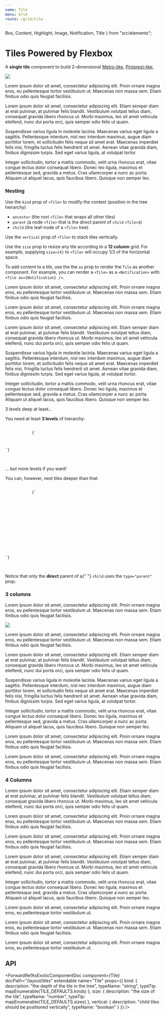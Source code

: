 ```yaml
---
name: Tile
menu: Grid
route: /grid/tile
---
```



  Box,
  Content,
  Highlight,
  Image,
  Notification,
  Title
} from "src/elements";

# Tiles Powered by Flexbox

A **single tile** component to build 2-dimensional
[Metro-like](<https://en.wikipedia.org/wiki/Metro_(design_language)>),
[Pinterest-like](https://www.pinterest.com),

<Playground>
  <Tile kind="ancestor">
    <Tile size={8} vertical>
      <Tile>
        <Tile kind="parent" vertical>
          <Tile as={Notification} kind="child" color="primary">
            <Title>Vertical...</Title>
            <Title subtitle>Top tile</Title>
          </Tile>
          <Tile as={Notification} kind="child" color="warning">
            <Title>Tiles...</Title>
            <Title subtitle>Bottom Tile...</Title>
          </Tile>
        </Tile>
        <Tile kind="parent">
          <Tile as={Notification} kind="child" color="info">
            <Title>Middle Tile...</Title>
            <Title subtitle>With an image</Title>
            <Image.Container size="4by3">
              <Image src="https://bulma.io/images/placeholders/640x480.png" />
            </Image.Container>
          </Tile>
        </Tile>
      </Tile>
      <Tile kind="parent">
        <Tile as={Notification} kind="child" color="danger">
          <Title>Wide tile</Title>
          <Title subtitle>Aligned with the right tile</Title>
          <Content>
            <p>
              Lorem ipsum dolor sit amet, consectetur adipiscing elit. Proin
              ornare magna eros, eu pellentesque tortor vestibulum ut. Maecenas
              non massa sem. Etiam finibus odio quis feugiat facilisis.
            </p>
          </Content>
        </Tile>
      </Tile>
    </Tile>
    <Tile kind="parent">
      <Tile as={Notification} kind="child" color="success">
        <Content>
          <Title>Tall tile</Title>
          <Title subtitle>With even more content</Title>
          <Content>
            <p>
              Lorem ipsum dolor sit amet, consectetur adipiscing elit. Etiam
              semper diam at erat pulvinar, at pulvinar felis blandit.
              Vestibulum volutpat tellus diam, consequat gravida libero rhoncus
              ut. Morbi maximus, leo sit amet vehicula eleifend, nunc dui porta
              orci, quis semper odio felis ut quam.
            </p>
            <p>
              Suspendisse varius ligula in molestie lacinia. Maecenas varius
              eget ligula a sagittis. Pellentesque interdum, nisl nec interdum
              maximus, augue diam porttitor lorem, et sollicitudin felis neque
              sit amet erat. Maecenas imperdiet felis nisi, fringilla luctus
              felis hendrerit sit amet. Aenean vitae gravida diam, finibus
              dignissim turpis. Sed eget varius ligula, at volutpat tortor.
            </p>
            <p>
              Integer sollicitudin, tortor a mattis commodo, velit urna rhoncus
              erat, vitae congue lectus dolor consequat libero. Donec leo
              ligula, maximus et pellentesque sed, gravida a metus. Cras
              ullamcorper a nunc ac porta. Aliquam ut aliquet lacus, quis
              faucibus libero. Quisque non semper leo.
            </p>
          </Content>
        </Content>
      </Tile>
    </Tile>
  </Tile>
</Playground>

### Nesting

Use the `kind` prop of `<Tile>` to modify the context (position in the tree heirarchy)

- `ancestor` (the root `<Tile>` that wraps all other tiles)
- `parent` (a node `<Tile>` that is the direct parent of `child` `<Tile>`s)
- `child` (the leaf-node of a `<Tile>` tree)

Use the `vertical` prop of `<Tile>` to stack tiles vertically.

Use the `size` prop to resize any tile according to a **12 column** grid.
For example, supplying `size={4}` to `<Tile>` will occupy 1/3 of the horizontal space.

To add content to a tile, use the the `as` prop to render the `Tile` as another component.
For example, you can render a `<Tile>` as a `<Notification>` with: `<Tile as={Notification} />`.

<Playground>
  <Tile kind="ancestor">
    <Tile size={4} kind="parent" vertical>
      <Tile as={Box} kind="child">
        <Title as="p">One</Title>
        <p>
          Lorem ipsum dolor sit amet, consectetur adipiscing elit. Proin ornare
          magna eros, eu pellentesque tortor vestibulum ut. Maecenas non massa
          sem. Etiam finibus odio quis feugiat facilisis.
        </p>
      </Tile>
      <Tile as={Box} kind="child">
        <Title as="p">Two</Title>
        <p>
          Lorem ipsum dolor sit amet, consectetur adipiscing elit. Proin ornare
          magna eros, eu pellentesque tortor vestibulum ut. Maecenas non massa
          sem. Etiam finibus odio quis feugiat facilisis.
        </p>
      </Tile>
    </Tile>
    <Tile kind="parent">
      <Tile as={Box} kind="child">
        <Title as="p">Three</Title>
        <p>
          Lorem ipsum dolor sit amet, consectetur adipiscing elit. Etiam semper
          diam at erat pulvinar, at pulvinar felis blandit. Vestibulum volutpat
          tellus diam, consequat gravida libero rhoncus ut. Morbi maximus, leo
          sit amet vehicula eleifend, nunc dui porta orci, quis semper odio
          felis ut quam.
        </p>
        <p>
          Suspendisse varius ligula in molestie lacinia. Maecenas varius eget
          ligula a sagittis. Pellentesque interdum, nisl nec interdum maximus,
          augue diam porttitor lorem, et sollicitudin felis neque sit amet erat.
          Maecenas imperdiet felis nisi, fringilla luctus felis hendrerit sit
          amet. Aenean vitae gravida diam, finibus dignissim turpis. Sed eget
          varius ligula, at volutpat tortor.
        </p>
        <p>
          Integer sollicitudin, tortor a mattis commodo, velit urna rhoncus
          erat, vitae congue lectus dolor consequat libero. Donec leo ligula,
          maximus et pellentesque sed, gravida a metus. Cras ullamcorper a nunc
          ac porta. Aliquam ut aliquet lacus, quis faucibus libero. Quisque non
          semper leo.
        </p>
      </Tile>
    </Tile>
  </Tile>
</Playground>

<Message color="danger">
  <Message.Header>3 levels deep at least...</Message.Header>
  <Message.Body>
    <Content>
      <p>
        You need at least <strong>3 levels</strong> of hierarchy:
      </p>
      <Highlight as="figure" textAlign="left">
        <pre>
          <code>
            {`<Tile kind="ancestor">
  <Tile kind="parent">
    <Tile kind="child" />
  </Tile>
</Tile>`}
          </code>
        </pre>
      </Highlight>
    </Content>
  </Message.Body>
</Message>

<Message color="success">
  <Message.Header>... but more levels if you want!</Message.Header>
  <Message.Body>
    <Content>
      <p>You can, however, nest tiles deeper than that:</p>
      <Highlight as="figure" textAlign="left">
        <pre>
          <code>
            {`<Tile kind="ancestor">
  <Tile vertical size={8}>
    <Tile>
      <Tile kind="parent" vertical>
        <Tile kind="child" />
        <Tile kind="child" />
      </Tile>
      <Tile kind="parent">
        <Tile kind="child" />
      </Tile>
    </Tile>
    <Tile kind="parent">
      <Tile kind="child" />
    </Tile>
  </Tile>
</Tile>`}
          </code>
        </pre>
      </Highlight>
      <p>
        Notice that only the <strong>direct</strong> parent of a{" "}
        <code>child</code> uses the
        <code>type="parent"</code> prop.
      </p>
    </Content>
  </Message.Body>
</Message>

### 3 columns

<Playground>
  <Tile kind="ancestor">
    <Tile kind="parent">
      <Tile as={Box} kind="child">
        <Title as="p">Hello world</Title>
        <Title as="p" subtitle>
          What is up?
        </Title>
      </Tile>
    </Tile>
    <Tile kind="parent">
      <Tile as={Box} kind="child">
        <Title as="p">Foo</Title>
        <Title as="p" subtitle>
          Bar
        </Title>
      </Tile>
    </Tile>
    <Tile kind="parent">
      <Tile as={Box} kind="child">
        <Title as="p">Third column</Title>
        <Title as="p" subtitle>
          With some content
        </Title>
        <Content>
          <p>
            Lorem ipsum dolor sit amet, consectetur adipiscing elit. Proin
            ornare magna eros, eu pellentesque tortor vestibulum ut. Maecenas
            non massa sem. Etiam finibus odio quis feugiat facilisis.
          </p>
        </Content>
      </Tile>
    </Tile>
  </Tile>
  <Tile kind="ancestor">
    <Tile vertical size={8}>
      <Tile>
        <Tile kind="parent" vertical>
          <Tile as={Box} kind="child">
            <Title as="p">Vertical titles</Title>
            <Title as="p" subtitle>
              Top box
            </Title>
          </Tile>
          <Tile as={Box} kind="child">
            <Title as="p">Vertical titles</Title>
            <Title as="p" subtitle>
              Bottom box
            </Title>
          </Tile>
        </Tile>
        <Tile kind="parent">
          <Tile as={Box} kind="child">
            <Title as="p">Middle box</Title>
            <Title as="p" subtitle>
              With an image
            </Title>
            <Image.Container size="4by3">
              <Image src="https://bulma.io/images/placeholders/640x480.png" />
            </Image.Container>
          </Tile>
        </Tile>
      </Tile>
      <Tile kind="parent">
        <Tile as={Box} kind="child">
          <Title as="p">Wide column</Title>
          <Title as="p" subtitle>
            Aligned with the right column
          </Title>
          <Content>
            <p>
              Lorem ipsum dolor sit amet, consectetur adipiscing elit. Proin
              ornare magna eros, eu pellentesque tortor vestibulum ut. Maecenas
              non massa sem. Etiam finibus odio quis feugiat facilisis.
            </p>
          </Content>
        </Tile>
      </Tile>
    </Tile>
    <Tile kind="parent">
      <Tile as={Box} kind="child">
        <Content>
          <Title as="p">Tall column</Title>
          <Title as="p" subtitle>
            With even more content
          </Title>
          <Content>
            <p>
              Lorem ipsum dolor sit amet, consectetur adipiscing elit. Etiam
              semper diam at erat pulvinar, at pulvinar felis blandit.
              Vestibulum volutpat tellus diam, consequat gravida libero rhoncus
              ut. Morbi maximus, leo sit amet vehicula eleifend, nunc dui porta
              orci, quis semper odio felis ut quam.
            </p>
            <p>
              Suspendisse varius ligula in molestie lacinia. Maecenas varius
              eget ligula a sagittis. Pellentesque interdum, nisl nec interdum
              maximus, augue diam porttitor lorem, et sollicitudin felis neque
              sit amet erat. Maecenas imperdiet felis nisi, fringilla luctus
              felis hendrerit sit amet. Aenean vitae gravida diam, finibus
              dignissim turpis. Sed eget varius ligula, at volutpat tortor.
            </p>
            <p>
              Integer sollicitudin, tortor a mattis commodo, velit urna rhoncus
              erat, vitae congue lectus dolor consequat libero. Donec leo
              ligula, maximus et pellentesque sed, gravida a metus. Cras
              ullamcorper a nunc ac porta. Aliquam ut aliquet lacus, quis
              faucibus libero. Quisque non semper leo.
            </p>
          </Content>
        </Content>
      </Tile>
    </Tile>
  </Tile>
  <Tile kind="ancestor">
    <Tile kind="parent">
      <Tile as={Box} kind="child">
        <Title as="p">Side column</Title>
        <Title as="p" subtitle>
          With some content
        </Title>
        <Content>
          <p>
            Lorem ipsum dolor sit amet, consectetur adipiscing elit. Proin
            ornare magna eros, eu pellentesque tortor vestibulum ut. Maecenas
            non massa sem. Etiam finibus odio quis feugiat facilisis.
          </p>
        </Content>
      </Tile>
    </Tile>
    <Tile kind="parent" size={8}>
      <Tile as={Box} kind="child">
        <Title as="p">Main column</Title>
        <Title as="p" subtitle>
          With some content
        </Title>
        <Content>
          <p>
            Lorem ipsum dolor sit amet, consectetur adipiscing elit. Proin
            ornare magna eros, eu pellentesque tortor vestibulum ut. Maecenas
            non massa sem. Etiam finibus odio quis feugiat facilisis.
          </p>
        </Content>
      </Tile>
    </Tile>
  </Tile>
</Playground>

### 4 Columns

<Playground>
  <Tile kind="ancestor">
    <Tile kind="parent">
      <Tile as={Box} kind="child">
        <Title as="p">One</Title>
        <Title as="p" subtitle>
          Subtitle
        </Title>
      </Tile>
    </Tile>
    <Tile kind="parent">
      <Tile as={Box} kind="child">
        <Title as="p">Two</Title>
        <Title as="p" subtitle>
          Subtitle
        </Title>
      </Tile>
    </Tile>
    <Tile kind="parent">
      <Tile as={Box} kind="child">
        <Title as="p">Three</Title>
        <Title as="p" subtitle>
          Subtitle
        </Title>
      </Tile>
    </Tile>
    <Tile kind="parent">
      <Tile as={Box} kind="child">
        <Title as="p">Four</Title>
        <Title as="p" subtitle>
          Subtitle
        </Title>
      </Tile>
    </Tile>
  </Tile>

<Tile kind="ancestor">
  <Tile vertical size={9}>
    <Tile>
      <Tile kind="parent">
        <Tile as={Box} kind="child">
          <Title as="p">Five</Title>
          <Title as="p" subtitle>
            Subtitle
          </Title>
          <Content>
            <p>
              Lorem ipsum dolor sit amet, consectetur adipiscing elit. Etiam
              semper diam at erat pulvinar, at pulvinar felis blandit.
              Vestibulum volutpat tellus diam, consequat gravida libero rhoncus
              ut. Morbi maximus, leo sit amet vehicula eleifend, nunc dui porta
              orci, quis semper odio felis ut quam.
            </p>
          </Content>
        </Tile>
      </Tile>
      <Tile vertical size={8}>
        <Tile>
          <Tile kind="parent">
            <Tile as={Box} kind="child">
              <Title as="p">Six</Title>
              <Title as="p" subtitle>
                Subtitle
              </Title>
            </Tile>
          </Tile>
          <Tile kind="parent">
            <Tile as={Box} kind="child">
              <Title as="p">Seven</Title>
              <Title as="p" subtitle>
                Subtitle
              </Title>
            </Tile>
          </Tile>
        </Tile>
        <Tile kind="parent">
          <Tile as={Box} kind="child">
            <Title as="p">Eight</Title>
            <Title as="p" subtitle>
              Subtitle
            </Title>
          </Tile>
        </Tile>
      </Tile>
    </Tile>
    <Tile>
      <Tile kind="parent" size={8}>
        <Tile as={Box} kind="child">
          <Title as="p">Nine</Title>
          <Title as="p" subtitle>
            Subtitle
          </Title>
          <Content>
            <p>
              Lorem ipsum dolor sit amet, consectetur adipiscing elit. Proin
              ornare magna eros, eu pellentesque tortor vestibulum ut. Maecenas
              non massa sem. Etiam finibus odio quis feugiat facilisis.
            </p>
          </Content>
        </Tile>
      </Tile>
      <Tile kind="parent">
        <Tile as={Box} kind="child">
          <Title as="p">Ten</Title>
          <Title as="p" subtitle>
            Subtitle
          </Title>
          <Content>
            <p>
              Lorem ipsum dolor sit amet, consectetur adipiscing elit. Proin
              ornare magna eros, eu pellentesque tortor vestibulum ut. Maecenas
              non massa sem. Etiam finibus odio quis feugiat facilisis.
            </p>
          </Content>
        </Tile>
      </Tile>
    </Tile>
  </Tile>
  <Tile kind="parent">
    <Tile as={Box} kind="child">
      <Content>
        <Title as="p">Eleven</Title>
        <Title as="p" subtitle>
          Subtitle
        </Title>
        <Content>
          <p>
            Lorem ipsum dolor sit amet, consectetur adipiscing elit. Etiam
            semper diam at erat pulvinar, at pulvinar felis blandit. Vestibulum
            volutpat tellus diam, consequat gravida libero rhoncus ut. Morbi
            maximus, leo sit amet vehicula eleifend, nunc dui porta orci, quis
            semper odio felis ut quam.
          </p>
          <p>
            Integer sollicitudin, tortor a mattis commodo, velit urna rhoncus
            erat, vitae congue lectus dolor consequat libero. Donec leo ligula,
            maximus et pellentesque sed, gravida a metus. Cras ullamcorper a
            nunc ac porta. Aliquam ut aliquet lacus, quis faucibus libero.
            Quisque non semper leo.
          </p>
        </Content>
      </Content>
    </Tile>
  </Tile>
</Tile>

  <Tile kind="ancestor">
    <Tile kind="parent">
      <Tile as={Box} kind="child">
        <Title as="p">Twelve</Title>
        <Title as="p" subtitle>
          Subtitle
        </Title>
        <Content>
          <p>
            Lorem ipsum dolor sit amet, consectetur adipiscing elit. Proin
            ornare magna eros, eu pellentesque tortor vestibulum ut.
          </p>
        </Content>
      </Tile>
    </Tile>
    <Tile kind="parent" size={6}>
      <Tile as={Box} kind="child">
        <Title as="p">Thirteen</Title>
        <Title as="p" subtitle>
          Subtitle
        </Title>
        <Content>
          <p>
            Lorem ipsum dolor sit amet, consectetur adipiscing elit. Proin
            ornare magna eros, eu pellentesque tortor vestibulum ut.
            Maecenas non massa sem. Etiam finibus odio quis feugiat
            facilisis.
          </p>
        </Content>
      </Tile>
    </Tile>
    <Tile kind="parent">
      <Tile as={Box} kind="child">
        <Title as="p">Fourteen</Title>
        <Title as="p" subtitle>
          Subtitle
        </Title>
        <Content>
          <p>
            Lorem ipsum dolor sit amet, consectetur adipiscing elit. Proin
            ornare magna eros, eu pellentesque tortor vestibulum ut.
          </p>
        </Content>
      </Tile>
    </Tile>
  </Tile>
</Playground>

## API

<ForwardRefAsExoticComponentDoc
  component={Tile}
  docPath="/layout/tiles"
  extendable
  name="Tile"
  props={{
    kind: {
      description: "the depth of the tile in the tree",
      typeName: "string",
      typeTip: mapEnumerable(TILE_DEFAULTS.kinds)
    },
    size: {
      description: "the size of the tile",
      typeName: "number",
      typeTip: mapEnumerable(TILE_DEFAULTS.sizes)
    },
    vertical: {
      description: "child tiles should be positioned vertically",
      typeName: "boolean"
    }
  }}
/>
